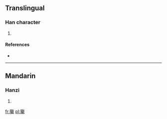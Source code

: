 ==Translingual==

===Han character===
{{Han char|rn=94|rad=犬|as=20|sn=23|four=4222<sub>1</sub>|canj=大竹廿十中 (KHTJL)}}

# {{defn|Han|sort=犬20}}

====References====
* {{Han ref|kx=0722.030|dkj=20806|dj=1134.020|hdz=21379.030|uh=7382|ud=29570|bh=F7E7|bd=63463}}

----

==Mandarin==

===Hanzi===
{{cmn-hanzi|pin=[[qí]] ([[qi2]])|wg=ch'i<sup>2</sup>}}

# {{defn|lang=cmn|sort=犬20}}

[[fr:玂]]
[[pl:玂]]